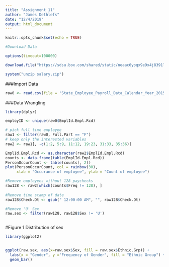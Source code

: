 ```yaml
---
title: "Assignment 11"
author: "James Dethlefs"
date: "12/4/2019"
output: html_document
---
```


```r
knitr::opts_chunk$set(echo = TRUE)
```

```r
#Download Data

options(timeout=100000)

download.file("https://sdsu.box.com/shared/static/neaac6yoqx9e9x4j8391lzozzy1949p7.zip", destfile = "salary.zip")

system("unzip salary.zip")
```

###Import Data
```r
raw0 <- read.csv(file = "State_Employee_Payroll_Data_Calendar_Year_2015_through_Present.tsv", sep = "\t", header = TRUE)

```

###Data Wrangling
```r
library(dplyr)
```


```r
employID <- unique(raw0$EmplId.Empl.Rcd)

# pick full time employee
raw1 <- filter(raw0, Full.Part == "F")  
# keep only the interested variables
raw2 <- raw1[, -c(1:2, 5:9, 11:12, 19:23, 31:33, 35:36)] 

EmplId.Empl.Rcd <- as.character(raw2$EmplId.Empl.Rcd)
counts <- data.frame(table(EmplId.Empl.Rcd))
PersonOccurCount <- table(counts[, 2])
plot(PersonOccurCount, col = rainbow(30), 
     xlab = "Occurance of employee", ylab = "Count of employee")
```

```r
#Remove employees without 128 paychecks
raw128 <- raw2[which(counts$Freq != 128), ]
 
#Remove time stamp of date
raw128$Check.Dt <- gsub(" 12:00:00 AM", "", raw128$Check.Dt)

#Remove 'U' Sex
raw.sex <- filter(raw128, raw128$Sex != 'U')
```

```r

```



#Figure 1
Distribution of sex 
```r
library(ggplot2)


ggplot(raw.sex, aes(x=raw.sex$Sex, fill = raw.sex$Ethnic.Grp)) +
  labs(x = "Gender", y ="Frequency of Gender", fill = "Ethnic Group") +
  geom_bar()
      

```

